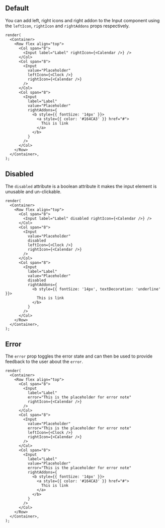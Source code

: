 
## Default

You can add left, right icons and right addon to the Input component using the `leftIcon`, `rightIcon` and `rightAddons` props respectively.

```tsx live
render(
  <Container>
    <Row flex align="top">
      <Col span="8">
        <Input label="Label" rightIcon={<Calendar />} />
      </Col>
      <Col span="8">
        <Input
          value="Placeholder"
          leftIcon={<Clock />}
          rightIcon={<Calendar />}
        />
      </Col>
      <Col span="8">
        <Input
          label="Label"
          value="Placeholder"
          rightAddons={
            <b style={{ fontSize: '14px' }}>
              <a style={{ color: '#164CA3' }} href="#">
                This is link
              </a>
            </b>
          }
        />
      </Col>
    </Row>
  </Container>,
);
```

## Disabled

The `disabled` attribute is a boolean attribute it makes the input element is unusable and un-clickable.

```tsx live
render(
  <Container>
    <Row flex align="top">
      <Col span="8">
        <Input label="Label" disabled rightIcon={<Calendar />} />
      </Col>
      <Col span="8">
        <Input
          value="Placeholder"
          disabled
          leftIcon={<Clock />}
          rightIcon={<Calendar />}
        />
      </Col>
      <Col span="8">
        <Input
          label="Label"
          value="Placeholder"
          disabled
          rightAddons={
            <b style={{ fontSize: '14px', textDecoration: 'underline' }}>
              This is link
            </b>
          }
        />
      </Col>
    </Row>
  </Container>,
);
```

## Error

The `error` prop toggles the error state and can then be used to provide feedback to the user about the `error`.

```tsx live
render(
  <Container>
    <Row flex align="top">
      <Col span="8">
        <Input
          label="Label"
          error="This is the placeholder for error note"
          rightIcon={<Calendar />}
        />
      </Col>
      <Col span="8">
        <Input
          value="Placeholder"
          error="This is the placeholder for error note"
          leftIcon={<Clock />}
          rightIcon={<Calendar />}
        />
      </Col>
      <Col span="8">
        <Input
          label="Label"
          value="Placeholder"
          error="This is the placeholder for error note"
          rightAddons={
            <b style={{ fontSize: '14px' }}>
              <a style={{ color: '#164CA3' }} href="#">
                This is link
              </a>
            </b>
          }
        />
      </Col>
    </Row>
  </Container>,
);
```
